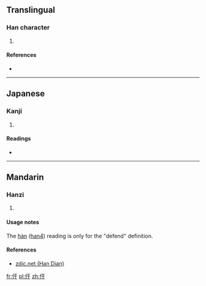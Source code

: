 ==Translingual==

===Han character===
{{Han char|rn=9|rad=人|as=03|sn=5|four=|canj=人一十 (OMJ)|ids=⿰[[亻]][[干]]}}

# {{defn|Han|sort=人03}}

====References====
* {{Han ref|kx=0093.060|dkj=00381|dj=0197.030|hdz=10112.020|uh=4EE0|ud=20192}}

----

==Japanese==

===Kanji===
{{ja-kanji|grade=|rs=人03}}

# {{defn|lang=ja|sort=人03}}

====Readings====
* {{ja-readings|on=[[かん]] (kan), [[がん]] (gan)|kun=[[そこなう]] (sokonau)}}

----

==Mandarin==

===Hanzi===
{{cmn-hanzi|pin=[[gán]] ([[gan2]]), [[gǎn]] ([[gan3]]), [[hàn]] ([[han4]])|wg=kan<sup>2</sup>}}

# {{defn|lang=cmn|sort=人03}}

====Usage notes====
The [[hàn]] ([[han4]]) reading is only for the "defend" definition.

====References====
*[http://www.zdic.net/zd/zi/ZdicE4ZdicBBZdicA0.htm zdic.net (Han Dian)]

[[fr:仠]]
[[pl:仠]]
[[zh:仠]]